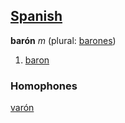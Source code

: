 ==[[Spanish]]==

'''barón''' ''m'' (plural: [[barones]])

# [[baron]]

=== Homophones ===

[[varón]]